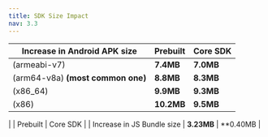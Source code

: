 ```yaml
---
title: SDK Size Impact
nav: 3.3
---
```


| Increase in Android APK size      | Prebuilt  | Core SDK  |
| --------------------------------- | --------- | --------- |
| (armeabi-v7)                      | **7.4MB** | **7.0MB** |
| (arm64-v8a) **(most common one)** | **8.8MB** | **8.3MB** |
| (x86_64)                          | **9.9MB** | **9.3MB** |
| (x86)                             | **10.2MB**| **9.5MB** |


|                                   | Prebuilt   | Core SDK |
| Increase in JS Bundle size        | **3.23MB** | **0.40MB |